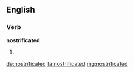 ==English==

===Verb===
'''nostrificated'''

# {{en-past of|nostrificate}}

[[de:nostrificated]]
[[fa:nostrificated]]
[[mg:nostrificated]]